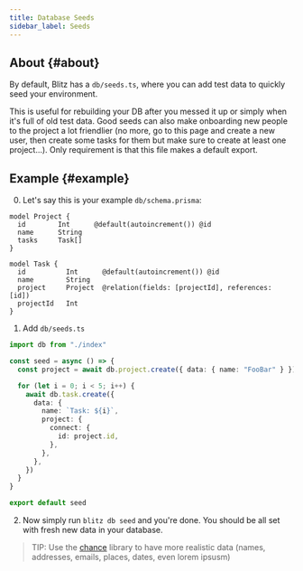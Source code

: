 ```yaml
---
title: Database Seeds
sidebar_label: Seeds
---
```


## About {#about}

By default, Blitz has a `db/seeds.ts`, where you can add test data to
quickly seed your environment.

This is useful for rebuilding your DB after you messed it up or simply
when it's full of old test data. Good seeds can also make onboarding new
people to the project a lot friendlier (no more, go to this page and
create a new user, then create some tasks for them but make sure to create
at least one project...). Only requirement is that this file makes a
default export.

## Example {#example}

0. Let's say this is your example `db/schema.prisma`:

```prisma
model Project {
  id        Int      @default(autoincrement()) @id
  name      String
  tasks     Task[]
}

model Task {
  id          Int      @default(autoincrement()) @id
  name        String
  project     Project  @relation(fields: [projectId], references: [id])
  projectId   Int
}
```

1. Add `db/seeds.ts`

```ts
import db from "./index"

const seed = async () => {
  const project = await db.project.create({ data: { name: "FooBar" } })

  for (let i = 0; i < 5; i++) {
    await db.task.create({
      data: {
        name: `Task: ${i}`,
        project: {
          connect: {
            id: project.id,
          },
        },
      },
    })
  }
}

export default seed
```

2. Now simply run `blitz db seed` and you're done. You should be all set
   with fresh new data in your database.

> TIP: Use the [chance](https://chancejs.com/) library
> to have more realistic data (names, addresses, emails,
> places, dates, even lorem ipsusm)
